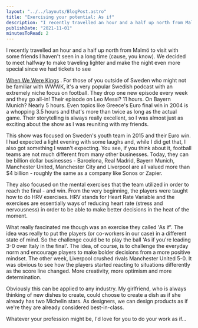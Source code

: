```yaml
---
layout: "../../layouts/BlogPost.astro"
title: "Exercising your potential: As if"
description: "I recently travelled an hour and a half up north from Malmö to visit with some friends I haven't seen in a long time (cause, you know). We decided to meet halfway to make traveling lighter and make the night even more special since we had tickets to see When We Were Kings. For those of you outside of Sweden who might not be familiar with WWWK, it's a very popular Swedish podcast with an extremely niche focus on football. They drop one new episode every week and they go all-in! Their episode on L"
publishDate: "2021-11-01"
minutesToRead: 2
---
```


<p>I recently travelled an hour and a half up north from Malmö to visit with some friends I haven't seen in a long time (cause, you know). We decided to meet halfway to make traveling lighter and make the night even more special since we had tickets to see </p>
<a href="https://open.spotify.com/show/7gMno9GPerN5iJ2ddGRyuc?ref="antonsten".com">When We Were Kings</a>
 . For those of you outside of Sweden who might not be familiar with WWWK, it's a very popular Swedish podcast with an extremely niche focus on football. They drop one new episode every week and they go all-in! Their episode on Leo Messi? 11 hours. On Bayern Munich? Nearly 5 hours. Even topics like Greece's Euro final win in 2004 is a whopping 3.5 hours and that's more than twice as long as the actual game. Their storytelling is always really excellent, so I was almost just as exciting about the show as I was reuniting with my friends.</p>
<p>This show was focused on Sweden's youth team in 2015 and their Euro win. I had expected a light evening with some laughs and, while I did get that, I also got something I wasn't expecting. You see, if you think about it, football teams are not much different from many other businesses. Today, they can be billion dollar businesses - Barcelona, Real Madrid, Bayern Munich, Manchester United, Manchester City and Liverpool are all valued more than $4 billion - roughly the same as a company like Sonos or Zapier.</p>
<p>They also focused on the mental exercises that the team utilized in order to reach the final - and win. From the very beginning, the players were taught how to do HRV exercises. HRV stands for Heart Rate Variable and the exercises are essentially ways of reducing heart rate (stress and nervousness) in order to be able to make better decisions in the heat of the moment.</p>
<p>What really fascinated me though was an exercise they called 'As if'. The idea was really to put the players (or co-workers in our case) in a different state of mind. So the challenge could be to play the ball 'As if you're leading 3-0 over Italy in the final'. The idea, of course, is to challenge the everyday norm and encourage players to make bolder decisions from a more positive mindset. The other week, Liverpool crushed rivals Manchester United 5-0. It was obvious to see how the players started reacting to situations differently as the score line changed. More creativity, more optimism and more determination.</p>
<p>Obviously this can be applied to any industry. My girlfriend, who is always thinking of new dishes to create, could choose to create a dish as if she already has two Michelin stars. As designers, we can design products as if we're they are already considered best-in-class.</p>
<p>Whatever your profession might be, I'd love for you to do your work as if...</p>
